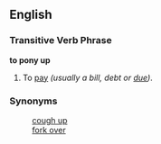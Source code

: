==English==
===Transitive Verb Phrase===
'''to pony up'''
#{{idiom}} To [[pay]] ''(usually a bill, debt or [[due]])''.

===Synonyms===
:[[cough up]]
:[[fork over]]